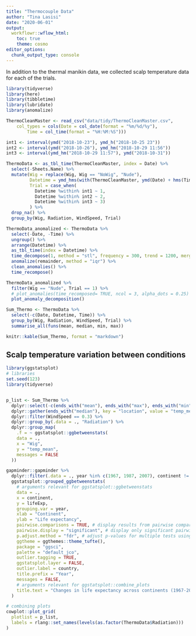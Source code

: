 ```yaml
---
title: "Thermocouple Data"
author: "Tina Lasisi"
date: "2020-06-01"
output: 
  workflowr::wflow_html:
    toc: true
    theme: cosmo
editor_options:
  chunk_output_type: console
---
```


In addition to the thermal manikin data, we collected scalp temperature data for each of the trials.

```r
library(tidyverse)
library(here)
library(tibbletime)
library(lubridate)
library(anomalize)

ThermoCleanMaster <- read_csv("data/tidy/ThermoCleanMaster.csv", 
    col_types = cols(Date = col_date(format = "%m/%d/%y"), 
        Time = col_time(format = "%H:%M:%S")))

int1 <- interval(ymd("2018-10-23"), ymd_h("2018-10-25 23"))
int2 <- interval(ymd("2018-10-26"), ymd_hm("2018-10-29 11:56"))
int3 <- interval(ymd_hm("2018-10-29 11:57"), ymd("2018-10-31"))

ThermoData <- as_tbl_time(ThermoCleanMaster, index = Date) %>%
  select(-Sheets.Name) %>%
  mutate(Wig = replace(Wig, Wig == "NoWig", "Nude"),
         Datetime = ymd_hms(with(ThermoCleanMaster, ymd(Date) + hms(Time))),
         Trial = case_when(
           Datetime %within% int1 ~ 1,
           Datetime %within% int2 ~ 2,
           Datetime %within% int3 ~ 3)
         ) %>% 
  drop_na() %>% 
  group_by(Wig, Radiation, WindSpeed, Trial)

ThermoData_anomalized <- ThermoData %>% 
  select(-Date, -Time) %>% 
  ungroup() %>% 
  arrange(Datetime) %>% 
  as_tbl_time(index = Datetime) %>% 
  time_decompose(1, method = "stl", frequency = 300, trend = 1200, merge = TRUE) %>% 
  anomalize(remainder, method = "iqr") %>% 
  clean_anomalies() %>% 
  time_recompose() 

ThermoData_anomalized %>% 
  filter(Wig == "Nude", Trial == 1) %>% 
  # plot_anomalies(time_recomposed= TRUE, ncol = 3, alpha_dots = 0.25)
  plot_anomaly_decomposition()
```


```r
Sum_Thermo <- ThermoData %>% 
  select(-c(Date, Datetime, Time)) %>% 
  group_by(Wig, Radiation, WindSpeed, Trial) %>% 
  summarise_all(funs(mean, median, min, max))

knitr::kable(Sum_Thermo, format = "markdown")

```

## Scalp temperature variation between conditions

```r
library(ggstatsplot)
# libraries
set.seed(123)
library(tidyverse)


p_list <- Sum_Thermo %>%
  dplyr::select(-c(ends_with("mean"), ends_with("max"), ends_with("min"))) %>% 
  dplyr::gather(ends_with("median"), key = "location", value = "temp_mean") %>% 
  dplyr::filter(WindSpeed == 0.3) %>% 
  dplyr::group_by(.data = ., "Radiation") %>% 
  dplyr::group_map(
    .f = ~ ggstatsplot::ggbetweenstats(
    data = .,
    x = "Wig",
    y = "temp_mean",
    messages = FALSE
  ))

gapminder::gapminder %>%
  dplyr::filter(.data = ., year %in% c(1967, 1987, 2007), continent != "Oceania") %>%
  ggstatsplot::grouped_ggbetweenstats(
    # arguments relevant for ggstatsplot::ggbetweenstats
    data = .,
    x = continent,
    y = lifeExp,
    grouping.var = year,
    xlab = "Continent",
    ylab = "Life expectancy",
    pairwise.comparisons = TRUE, # display results from pairwise comparisons
    pairwise.display = "significant", # display only significant pairwise comparisons
    p.adjust.method = "fdr", # adjust p-values for multiple tests using this method
    ggtheme = ggthemes::theme_tufte(),
    package = "ggsci",
    palette = "default_jco",
    outlier.tagging = TRUE,
    ggstatsplot.layer = FALSE,
    outlier.label = country,
    title.prefix = "Year",
    messages = FALSE,
    # arguments relevant for ggstatsplot::combine_plots
    title.text = "Changes in life expectancy across continents (1967-2007)"
  )

# combining plots
cowplot::plot_grid(
  plotlist = p_list,
  labels = rlang::set_names(levels(as.factor(ThermoData$Radiation)))
)



```

